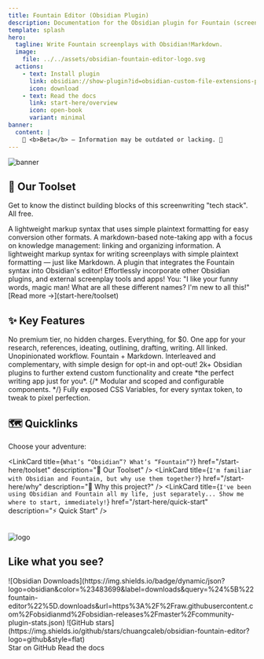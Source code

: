 ```yaml
---
title: Fountain Editor (Obsidian Plugin)
description: Documentation for the Obsidian plugin for Fountain (screenplay) syntax highlighting in the editor.
template: splash
hero:
  tagline: Write Fountain screenplays with Obsidian!Markdown.
  image:
    file: ../../assets/obsidian-fountain-editor-logo.svg
  actions:
    - text: Install plugin
      link: obsidian://show-plugin?id=obsidian-custom-file-extensions-plugin
      icon: download
    - text: Read the docs
      link: start-here/overview
      icon: open-book
      variant: minimal
banner:
  content: |
    🚧 <b>Beta</b> — Information may be outdated or lacking. 🚧
---
```



<Image alt="banner" src={BannerImg} />

## 🧰 Our Toolset

Get to know the distinct building blocks of this screenwriting "tech stack". All free.

<CardGrid stagger>
	<Card title="Markdown">
		A lightweight markup syntax that uses simple plaintext formatting for easy
		conversion other formats.
	</Card>
	<Card title="Obsidian">
		A markdown-based note-taking app with a focus on knowledge management:
		linking and organizing information.
	</Card>
	<Card title="Fountain">
		A lightweight markup syntax for writing screenplays with simple plaintext
		formatting — just like Markdown.
	</Card>
	<Card title="Fountain Editor - Obsidian Plugin">
		A plugin that integrates the Fountain syntax into Obsidian's editor!
	</Card>
	<Card title="Other Plugins & External Tools!">
		Effortlessly incorporate other Obsidian plugins, and external screenplay
		tools and apps!
	</Card>
	<Card title="Huh???">
		You: "I like your funny words, magic man! What are all these different
		names? I'm new to all this!" [Read more →](start-here/toolset)
	</Card>
</CardGrid>

## ✨ Key Features

<CardGrid stagger>
	<Card title="100% Free." icon="star">
		No premium tier, no hidden charges. Everything, for $0.
	</Card>
	<Card title="Author with Obsidian" icon="pen">
		One app for your research, references, ideating, outlining, drafting,
		writing. All linked. Unopinionated workflow.
	</Card>
	<Card title="Intuitive Hybrid Syntax" icon="translate">
		Fountain + Markdown. Interleaved and complementary, with simple design for
		opt-in and opt-out!
	</Card>
	<Card title="Supercharge with Other Plugins" icon="rocket">
		2k+ Obsidian plugins to further extend custom functionality and create *the
		perfect writing app just for you*.
	</Card>
	{/* <Card title="Fine-Tune to Your Workflow" icon="setting">
		Modular and scoped and configurable components.
	</Card> */}
	<Card title="Fine-Tune Your Styles" icon="setting">
		Fully exposed CSS Variables, for every syntax token, to tweak to pixel
		perfection.
	</Card>

</CardGrid>

## 🗺️ Quicklinks

Choose your adventure:

<LinkCard
	title={`What’s “Obsidian”? What’s “Fountain”?`}
	href="/start-here/toolset"
	description="🧰 Our Toolset"
/>
<LinkCard
	title={`I'm familiar with Obsidian and Fountain, but why use them together?`}
	href="/start-here/why"
	description="🎯 Why this project?"
/>
<LinkCard
	title={`I've been using Obsidian and Fountain all my life, just separately... Show me where to start, immediately!`}
	href="/start-here/quick-start"
	description="⚡ Quick Start"
/>

<br />


<div style={{ marginTop: "4em" }}>
	<div style={{ display: "flex", gap: "1em", justifyContent: "center" }}>
		<Image alt="logo" src={LogoSvg} width={100} />
		<div>
			<h2 style={{ marginBlock: "auto" }}>Like what you see?</h2>
			<div class="not-content">
				![Obsidian
				Downloads](https://img.shields.io/badge/dynamic/json?logo=obsidian&color=%23483699&label=downloads&query=%24%5B%22fountain-editor%22%5D.downloads&url=https%3A%2F%2Fraw.githubusercontent.com%2Fobsidianmd%2Fobsidian-releases%2Fmaster%2Fcommunity-plugin-stats.json)
				![GitHub
				stars](https://img.shields.io/github/stars/chuangcaleb/obsidian-fountain-editor?logo=github&style=flat)
			</div>
		</div>
	</div>
	<developing style={{ display: "flex", gap: "1em", justifyContent: "center" }}>
		<LinkButton
			href="http://github.com/chuangcaleb/obsidian-fountain-editor"
			icon="github"
		>
			Star on GitHub
		</LinkButton>
		<LinkButton href="start-here/overview" icon="open-book" variant="minimal">
			Read the docs
		</LinkButton>
	</developing>
</div>
